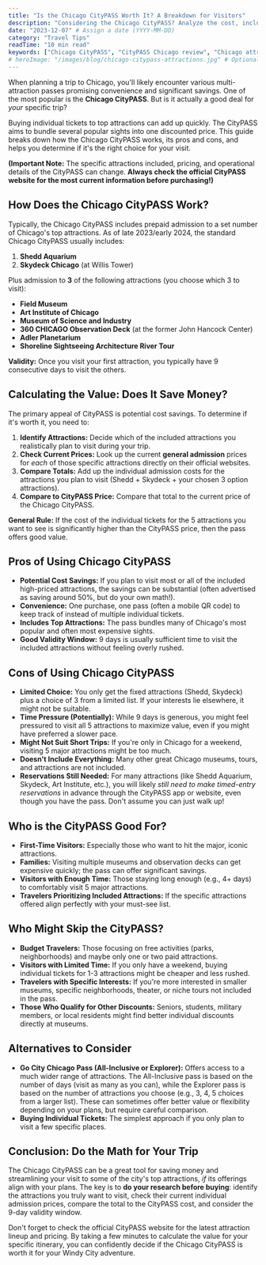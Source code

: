 ```yaml
---
title: "Is the Chicago CityPASS Worth It? A Breakdown for Visitors"
description: "Considering the Chicago CityPASS? Analyze the cost, included attractions (like Shedd Aquarium, Skydeck), pros, cons, and alternatives to see if it saves you money."
date: "2023-12-07" # Assign a date (YYYY-MM-DD)
category: "Travel Tips"
readTime: "10 min read"
keywords: ["Chicago CityPASS", "CityPASS Chicago review", "Chicago attractions pass", "save money Chicago attractions", "Shedd Aquarium discount", "Skydeck Chicago discount", "Field Museum discount", "Chicago travel planning"]
# heroImage: "/images/blog/chicago-citypass-attractions.jpg" # Optional hero image
---
```


When planning a trip to Chicago, you'll likely encounter various multi-attraction passes promising convenience and significant savings. One of the most popular is the **Chicago CityPASS**. But is it actually a good deal for *your* specific trip?

Buying individual tickets to top attractions can add up quickly. The CityPASS aims to bundle several popular sights into one discounted price. This guide breaks down how the Chicago CityPASS works, its pros and cons, and helps you determine if it's the right choice for your visit.

**(Important Note:** The specific attractions included, pricing, and operational details of the CityPASS can change. **Always check the official CityPASS website for the most current information before purchasing!)**

## How Does the Chicago CityPASS Work?

Typically, the Chicago CityPASS includes prepaid admission to a set number of Chicago's top attractions. As of late 2023/early 2024, the standard Chicago CityPASS usually includes:

1.  **Shedd Aquarium**
2.  **Skydeck Chicago** (at Willis Tower)

Plus admission to **3** of the following attractions (you choose which 3 to visit):

*   **Field Museum**
*   **Art Institute of Chicago**
*   **Museum of Science and Industry**
*   **360 CHICAGO Observation Deck** (at the former John Hancock Center)
*   **Adler Planetarium**
*   **Shoreline Sightseeing Architecture River Tour**

**Validity:** Once you visit your first attraction, you typically have 9 consecutive days to visit the others.

## Calculating the Value: Does It Save Money?

The primary appeal of CityPASS is potential cost savings. To determine if it's worth it, you need to:

1.  **Identify Attractions:** Decide which of the included attractions you realistically plan to visit during your trip.
2.  **Check Current Prices:** Look up the current **general admission** prices for *each* of those specific attractions directly on their official websites.
3.  **Compare Totals:** Add up the individual admission costs for the attractions you plan to visit (Shedd + Skydeck + your chosen 3 option attractions).
4.  **Compare to CityPASS Price:** Compare that total to the current price of the Chicago CityPASS.

**General Rule:** If the cost of the individual tickets for the 5 attractions you want to see is significantly higher than the CityPASS price, then the pass offers good value.

## Pros of Using Chicago CityPASS

*   **Potential Cost Savings:** If you plan to visit most or all of the included high-priced attractions, the savings can be substantial (often advertised as saving around 50%, but do your own math!).
*   **Convenience:** One purchase, one pass (often a mobile QR code) to keep track of instead of multiple individual tickets.
*   **Includes Top Attractions:** The pass bundles many of Chicago's most popular and often most expensive sights.
*   **Good Validity Window:** 9 days is usually sufficient time to visit the included attractions without feeling overly rushed.

## Cons of Using Chicago CityPASS

*   **Limited Choice:** You only get the fixed attractions (Shedd, Skydeck) plus a choice of 3 from a limited list. If your interests lie elsewhere, it might not be suitable.
*   **Time Pressure (Potentially):** While 9 days is generous, you might feel pressured to visit all 5 attractions to maximize value, even if you might have preferred a slower pace.
*   **Might Not Suit Short Trips:** If you're only in Chicago for a weekend, visiting 5 major attractions might be too much.
*   **Doesn't Include Everything:** Many other great Chicago museums, tours, and attractions are not included.
*   **Reservations Still Needed:** For many attractions (like Shedd Aquarium, Skydeck, Art Institute, etc.), you will likely *still need to make timed-entry reservations* in advance through the CityPASS app or website, even though you have the pass. Don't assume you can just walk up!

## Who is the CityPASS Good For?

*   **First-Time Visitors:** Especially those who want to hit the major, iconic attractions.
*   **Families:** Visiting multiple museums and observation decks can get expensive quickly; the pass can offer significant savings.
*   **Visitors with Enough Time:** Those staying long enough (e.g., 4+ days) to comfortably visit 5 major attractions.
*   **Travelers Prioritizing Included Attractions:** If the specific attractions offered align perfectly with your must-see list.

## Who Might Skip the CityPASS?

*   **Budget Travelers:** Those focusing on free activities (parks, neighborhoods) and maybe only one or two paid attractions.
*   **Visitors with Limited Time:** If you only have a weekend, buying individual tickets for 1-3 attractions might be cheaper and less rushed.
*   **Travelers with Specific Interests:** If you're more interested in smaller museums, specific neighborhoods, theater, or niche tours not included in the pass.
*   **Those Who Qualify for Other Discounts:** Seniors, students, military members, or local residents might find better individual discounts directly at museums.

## Alternatives to Consider

*   **Go City Chicago Pass (All-Inclusive or Explorer):** Offers access to a much wider range of attractions. The All-Inclusive pass is based on the number of days (visit as many as you can), while the Explorer pass is based on the number of attractions you choose (e.g., 3, 4, 5 choices from a larger list). These can sometimes offer better value or flexibility depending on your plans, but require careful comparison.
*   **Buying Individual Tickets:** The simplest approach if you only plan to visit a few specific places.

## Conclusion: Do the Math for Your Trip

The Chicago CityPASS can be a great tool for saving money and streamlining your visit to some of the city's top attractions, *if* its offerings align with your plans. The key is to **do your research before buying**: identify the attractions you truly want to visit, check their current individual admission prices, compare the total to the CityPASS cost, and consider the 9-day validity window.

Don't forget to check the official CityPASS website for the latest attraction lineup and pricing. By taking a few minutes to calculate the value for your specific itinerary, you can confidently decide if the Chicago CityPASS is worth it for your Windy City adventure. 